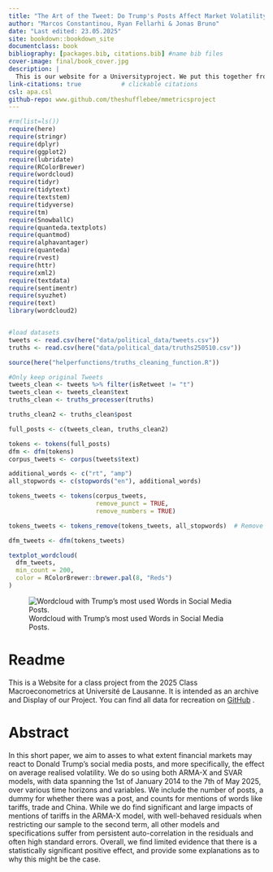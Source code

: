 ```yaml
---
title: "The Art of the Tweet: Do Trump's Posts Affect Market Volatility?"
author: "Marcos Constantinou, Ryan Fellarhi & Jonas Bruno"
date: "Last edited: 23.05.2025"
site: bookdown::bookdown_site
documentclass: book
bibliography: [packages.bib, citations.bib] #name bib files
cover-image: final/book_cover.jpg
description: |
  This is our website for a Universityproject. We put this together from a basic bookdown example so there might be some stuff in here from that.
link-citations: true           # clickable citations
csl: apa.csl
github-repo: www.github.com/theshufflebee/mmetricsproject
---
```


```r
#rm(list=ls())
require(here)
require(stringr)
require(dplyr)
require(ggplot2)
require(lubridate)
require(RColorBrewer)
require(wordcloud)
require(tidyr)
require(tidytext)
require(textstem)
require(tidyverse)
require(tm)
require(SnowballC)
require(quanteda.textplots)
require(quantmod)
require(alphavantager)
require(quanteda)
require(rvest)
require(httr)
require(xml2)
require(textdata)
require(sentimentr)
require(syuzhet)
require(text)
library(wordcloud2)


#load datasets
tweets <- read.csv(here("data/political_data/tweets.csv"))
truths <- read.csv(here("data/political_data/truths250510.csv"))

source(here("helperfunctions/truths_cleaning_function.R"))
```

```r
#Only keep original Tweets
tweets_clean <- tweets %>% filter(isRetweet != "t")
tweets_clean <- tweets_clean$text
truths_clean <- truths_processer(truths)

truths_clean2 <- truths_clean$post

full_posts <- c(tweets_clean, truths_clean2)

tokens <- tokens(full_posts)
dfm <- dfm(tokens)
corpus_tweets <- corpus(tweets$text)

additional_words <- c("rt", "amp")
all_stopwords <- c(stopwords("en"), additional_words)

tokens_tweets <- tokens(corpus_tweets,  
                        remove_punct = TRUE, 
                        remove_numbers = TRUE)

tokens_tweets <- tokens_remove(tokens_tweets, all_stopwords)  # Remove stopwords

dfm_tweets <- dfm(tokens_tweets)
```

```r
textplot_wordcloud(
  dfm_tweets,
  min_count = 200,
  color = RColorBrewer::brewer.pal(8, "Reds")
)

```

![Wordcloud with Trump's most used Words in Social Media Posts.](book_cover.jpg)

# Readme {.unnumbered}

This is a Website for a class project from the 2025 Class Macroeconometrics at Université de Lausanne. It is intended as an archive and Display of our Project. You can find all data for recreation on [GitHub](www.github.com/theshufflebee/mmetricsproject) .

# Abstract {.unnumbered}

In this short paper, we aim to asses to what extent financial markets may react to Donald Trump’s social media posts, and more specifically, the effect on average realised volatility. We do so using both ARMA-X and SVAR models, with data spanning the 1st of January 2014 to the 7th of May 2025, over various time horizons and variables. We include the number of posts, a dummy for whether there was a post, and counts for mentions of words like tariffs, trade and China. While we do find significant and large impacts of mentions of tariffs in the ARMA-X model, with well-behaved residuals when restricting our sample to the second term, all other models and specifications suffer from persistent auto-correlation in the residuals and often high standard errors. Overall, we find limited evidence that there is a statistically significant positive effect, and provide some explanations as to why this might be the case.
